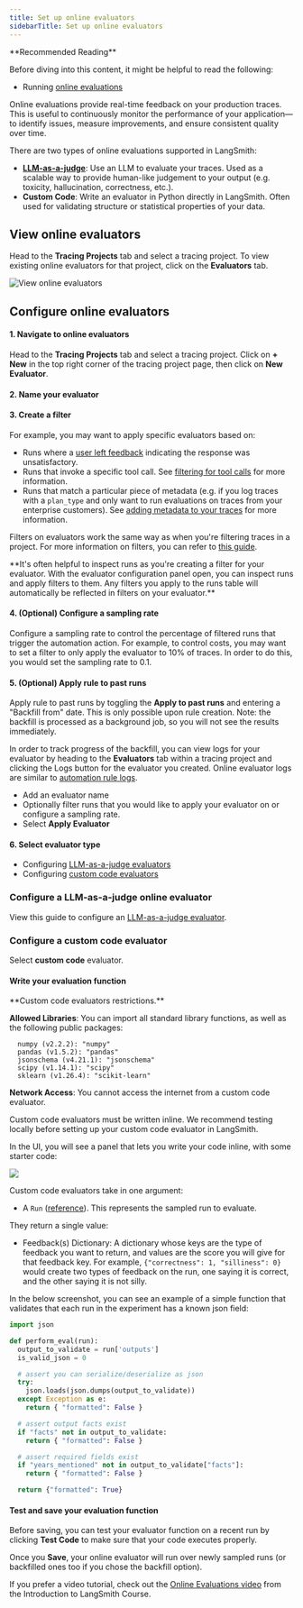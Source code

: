 ```yaml
---
title: Set up online evaluators
sidebarTitle: Set up online evaluators
---
```



<Tip>
**Recommended Reading**

Before diving into this content, it might be helpful to read the following:

- Running [online evaluations](/langsmith/evaluation-overview#online-evaluation)

</Tip>

Online evaluations provide real-time feedback on your production traces. This is useful to continuously monitor the performance of your application—to identify issues, measure improvements, and ensure consistent quality over time.

There are two types of online evaluations supported in LangSmith:

- **[LLM-as-a-judge](/langsmith/evaluation-overview#llm-as-judge)**: Use an LLM to evaluate your traces. Used as a scalable way to provide human-like judgement to your output (e.g. toxicity, hallucination, correctness, etc.).
- **Custom Code**: Write an evaluator in Python directly in LangSmith. Often used for validating structure or statistical properties of your data.

## View online evaluators

Head to the **Tracing Projects** tab and select a tracing project. To view existing online evaluators for that project, click on the **Evaluators** tab.

![View online evaluators](images/view-evaluators.png)

## Configure online evaluators

#### 1. Navigate to online evaluators

Head to the **Tracing Projects** tab and select a tracing project. Click on **+ New** in the top right corner of the tracing project page, then click on **New Evaluator**.

#### 2. Name your evaluator

#### 3. Create a filter

For example, you may want to apply specific evaluators based on:

- Runs where a [user left feedback](/langsmith/attach-user-feedback) indicating the response was unsatisfactory.
- Runs that invoke a specific tool call. See [filtering for tool calls](/langsmith/filter-traces-in-application#example-filtering-for-tool-calls) for more information.
- Runs that match a particular piece of metadata (e.g. if you log traces with a `plan_type` and only want to run evaluations on traces from your enterprise customers). See [adding metadata to your traces](/langsmith/add-metadata-tags) for more information.

Filters on evaluators work the same way as when you're filtering traces in a project. For more information on filters, you can refer to [this guide](./filter-traces-in-application).

<Tip>
**It's often helpful to inspect runs as you're creating a filter for your evaluator. With the evaluator configuration panel open, you can inspect runs and apply filters to them. Any filters you apply to the runs table will automatically be reflected in filters on your evaluator.**
</Tip>

#### 4. (Optional) Configure a sampling rate

Configure a sampling rate to control the percentage of filtered runs that trigger the automation action. For example, to control costs, you may want to set a filter to only apply the evaluator to 10% of traces. In order to do this, you would set the sampling rate to 0.1.

#### 5. (Optional) Apply rule to past runs

Apply rule to past runs by toggling the **Apply to past runs** and entering a "Backfill from" date. This is only possible upon rule creation. Note: the backfill is processed as a background job, so you will not see the results immediately.

In order to track progress of the backfill, you can view logs for your evaluator by heading to the **Evaluators** tab within a tracing project and clicking the Logs button for the evaluator you created. Online evaluator logs are similar to [automation rule logs](./rules#view-logs-for-your-automations).

- Add an evaluator name
- Optionally filter runs that you would like to apply your evaluator on or configure a sampling rate.
- Select **Apply Evaluator**

#### 6. Select evaluator type

- Configuring [LLM-as-a-judge evaluators](/langsmith/online-evaluations#configure-a-llm-as-a-judge-online-evaluator)
- Configuring [custom code evaluators](/langsmith/online-evaluations#configure-a-custom-code-evaluator)

### Configure a LLM-as-a-judge online evaluator

View this guide to configure an [LLM-as-a-judge evaluator](/langsmith/llm-as-judge?mode=ui#pre-built-evaluators-1).

### Configure a custom code evaluator

Select **custom code** evaluator.

#### Write your evaluation function

<Note>
**Custom code evaluators restrictions.**

**Allowed Libraries**: You can import all standard library functions, as well as the following public packages:

```
  numpy (v2.2.2): "numpy"
  pandas (v1.5.2): "pandas"
  jsonschema (v4.21.1): "jsonschema"
  scipy (v1.14.1): "scipy"
  sklearn (v1.26.4): "scikit-learn"
```

**Network Access**: You cannot access the internet from a custom code evaluator.
</Note>

Custom code evaluators must be written inline. We recommend testing locally before setting up your custom code evaluator in LangSmith.

In the UI, you will see a panel that lets you write your code inline, with some starter code:

![](images/online-eval-custom-code.png)

Custom code evaluators take in one argument:

- A `Run` ([reference](/langsmith/run-data-format)). This represents the sampled run to evaluate.

They return a single value:

- Feedback(s) Dictionary: A dictionary whose keys are the type of feedback you want to return, and values are the score you will give for that feedback key. For example, `{"correctness": 1, "silliness": 0}` would create two types of feedback on the run, one saying it is correct, and the other saying it is not silly.

In the below screenshot, you can see an example of a simple function that validates that each run in the experiment has a known json field:

```python
import json

def perform_eval(run):
  output_to_validate = run['outputs']
  is_valid_json = 0

  # assert you can serialize/deserialize as json
  try:
    json.loads(json.dumps(output_to_validate))
  except Exception as e:
    return { "formatted": False }

  # assert output facts exist
  if "facts" not in output_to_validate:
    return { "formatted": False }

  # assert required fields exist
  if "years_mentioned" not in output_to_validate["facts"]:
    return { "formatted": False }

  return {"formatted": True}
```

#### Test and save your evaluation function

Before saving, you can test your evaluator function on a recent run by clicking **Test Code** to make sure that your code executes properly.

Once you **Save**, your online evaluator will run over newly sampled runs (or backfilled ones too if you chose the backfill option).

If you prefer a video tutorial, check out the [Online Evaluations video](https://academy.langchain.com/pages/intro-to-langsmith-preview) from the Introduction to LangSmith Course.
